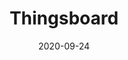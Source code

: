 ---
title: Thingsboard
category: Partners
status: publish
date: 2020-09-24
slug: ThingsBoard is an open-source tool for IoT data management and visualization || Pebble Tracker partner (USA)
website: https://thingsboard.io/
twitter: https://twitter.com/iotex_io/status/1304994708624564224
logo:
featured_img: https://wp.gcap1.iotex.io/wp-content/uploads/2020/10/thingsboard.jpg
telegram:
---